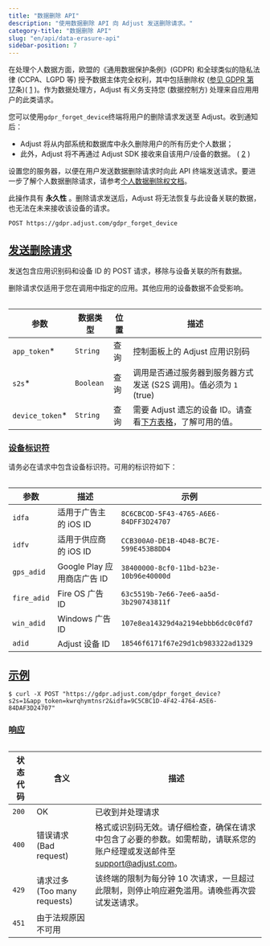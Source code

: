```yaml
---
title: "数据删除 API"
description: "使用数据删除 API 向 Adjust 发送删除请求。"
category-title: "数据删除 API"
slug: "en/api/data-erasure-api"
sidebar-position: 7
---
```

在处理个人数据方面，欧盟的《通用数据保护条例》\(GDPR\) 和全球类似的隐私法律 \(CCPA、LGPD 等\) 授予数据主体完全权利，其中包括删除权 \([参见 GDPR 第 17](https://gdpr.eu/article-17-right-to-be-forgotten/)条\)\( [1](https://help.adjust.com/en/article/gdpr#ref-1) \)。作为数据处理方，Adjust 有义务支持您 \(数据控制方\) 处理来自应用用户的此类请求。

您可以使用`gdpr_forget_device`终端将用户的删除请求发送至 Adjust。收到通知后：

* Adjust 将从内部系统和数据库中永久删除用户的所有历史个人数据；
* 此外，Adjust 将不再通过 Adjust SDK 接收来自该用户/设备的数据。 \( [2](https://help.adjust.com/en/article/gdpr#ref-2) \)

设置您的服务器，以便在用户发送数据删除请求时向此 API 终端发送请求。要进一步了解个人数据删除请求，请参考[个人数据删除权文档](https://help.adjust.com/en/article/gdpr)。
<callout type="important"> 

此操作具有 **永久性** 。删除请求发送后，Adjust 将无法恢复与此设备关联的数据，也无法在未来接收该设备的请求。
</Callout> <codeblock title="终端" highlight="/gdpr_forget_device"> 

```http
POST https://gdpr.adjust.com/gdpr_forget_device
```

</CodeBlock> 

[发送删除请求](send-an-erasure-request)
---------------------------------

发送包含应用识别码和设备 ID 的 POST 请求，移除与设备关联的所有数据。
<callout type="note"> 

删除请求仅适用于您在调用中指定的应用。其他应用的设备数据不会受影响。
</Callout> <table> 

|        参数         |   数据类型    | 位置 |                         描述                         |
|-------------------|-----------|----|----------------------------------------------------|
| `app_token`\*    | `String`  | 查询 | 控制面板上的 Adjust 应用识别码                                |
| `s2s`\*          | `Boolean` | 查询 | 调用是否通过服务器到服务器方式发送 \(S2S 调用\)。值必须为 `1` \(true\) |
| `device_token`\* | `String`  | 查询 | 需要 Adjust 遗忘的设备 ID。请查看[下方表格](#device-ids)，了解可用的值。  |

</Table> 

### [设备标识符](device-identifiers)

请务必在请求中包含设备标识符。可用的标识符如下：
<table> 

|     参数      |          描述           |                   示例                   |
|-------------|-----------------------|----------------------------------------|
| `idfa`      | 适用于广告主的 iOS ID        | `8C6CBCOD-5F43-4765-A6E6-84DFF3D24707` |
| `idfv`      | 适用于供应商的 iOS ID        | `CCB300A0-DE1B-4D48-BC7E-599E453B8DD4` |
| `gps_adid`  | Google Play 应用商店广告 ID | `38400000-8cf0-11bd-b23e-10b96e40000d` |
| `fire_adid` | Fire OS 广告 ID         | `63c5519b-7e66-7ee6-aa5d-3b290743811f` |
| `win_adid`  | Windows 广告 ID         | `107e8ea14329d4a2194ebbb6dc0c0fd7`     |
| `adid`      | Adjust 设备 ID          | `18546f6171f67e29d1cb983322ad1329`     |

</Table> 

[示例](example)
-------------

<codeblock title="cURL" highlight="app_token=kwrqhymtnsr2&idfa=9C5CBC1D-4F42-4764-A5E6-84DAF3D24707"> 

```console
$ curl -X POST "https://gdpr.adjust.com/gdpr_forget_device?s2s=1&app_token=kwrqhymtnsr2&idfa=9C5CBC1D-4F42-4764-A5E6-84DAF3D24707"
```

</CodeBlock> 

### [响应](responses)

<table> 

| 状态代码  |              含义              |                                                 描述                                                 |
|-------|------------------------------|----------------------------------------------------------------------------------------------------|
| `200` | OK                           | 已收到并处理请求                                                                                           |
| `400` | 错误请求 \(Bad request\)       | 格式或识别码无效。请仔细检查，确保在请求中包含了必要的参数。如需帮助，请联系您的账户经理或发送邮件至[support@adjust.com](mailto:support@adjust.com)。 |
| `429` | 请求过多 \(Too many requests\) | 该终端的限制为每分钟 10 次请求，一旦超过此限制，则停止响应避免滥用。请晚些再次尝试发送请求。                                                   |
| `451` | 由于法规原因不可用                    |                                                                                                    |

</Table>

